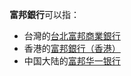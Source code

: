 '''富邦銀行'''可以指：
* 台灣的[[台北富邦商業銀行|台北富邦商業銀行]]
* 香港的[[富邦銀行（香港）|富邦銀行（香港）]]
* 中国大陆的[[富邦華一銀行|富邦华一银行]]
{{Disambig|cat=四字组织机构消歧义}}